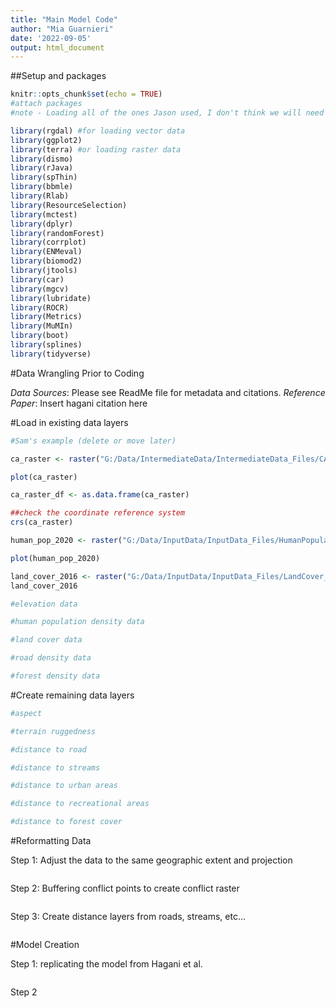 ```yaml
---
title: "Main Model Code"
author: "Mia Guarnieri"
date: '2022-09-05'
output: html_document
---
```


##Setup and packages

```r
knitr::opts_chunk$set(echo = TRUE)
#attach packages
#note - Loading all of the ones Jason used, I don't think we will need all of them 

library(rgdal) #for loading vector data 
library(ggplot2)
library(terra) #or loading raster data
library(dismo)
library(rJava)
library(spThin)
library(bbmle)
library(Rlab)
library(ResourceSelection)
library(mctest)
library(dplyr)
library(randomForest)
library(corrplot)
library(ENMeval)
library(biomod2)
library(jtools)
library(car)
library(mgcv)
library(lubridate)
library(ROCR)
library(Metrics)
library(MuMIn)
library(boot)
library(splines)
library(tidyverse)


```

#Data Wrangling Prior to Coding

*Data Sources*: Please see ReadMe file for metadata and citations.
*Reference Paper*: Insert hagani citation here

#Load in existing data layers

```r
#Sam's example (delete or move later)

ca_raster <- raster("G:/Data/IntermediateData/IntermediateData_Files/CARaster_Tiger_Reclassed/CARaster_Tiger_Reclassed.img")

plot(ca_raster)

ca_raster_df <- as.data.frame(ca_raster)

##check the coordinate reference system 
crs(ca_raster)

human_pop_2020 <- raster("G:/Data/InputData/InputData_Files/HumanPopulationDensity_LandScan/2020_HumanPopulationDensity_LandScan/2020_HumanPopulationDensity_LandScan_colorized.tif")

plot(human_pop_2020)

land_cover_2016 <- raster("G:/Data/InputData/InputData_Files/LandCover_NLCD/2016_LandCover_NLCD/nlcd_2016_land_cover_l48_20210604.img")
land_cover_2016

#elevation data

#human population density data

#land cover data

#road density data

#forest density data

```

#Create remaining data layers

```r
#aspect

#terrain ruggedness

#distance to road

#distance to streams

#distance to urban areas

#distance to recreational areas

#distance to forest cover

```


#Reformatting Data

Step 1: Adjust the data to the same geographic extent and projection
```r


```


Step 2: Buffering conflict points to create conflict raster
```r

```

Step 3: Create distance layers from roads, streams, etc...
```r

```


#Model Creation

Step 1: replicating the model from Hagani et al.
```r

```

Step 2
```r

```

